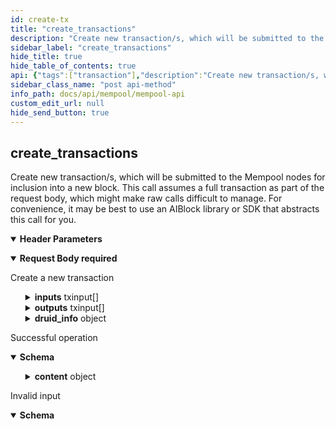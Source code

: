 ```yaml
---
id: create-tx
title: "create_transactions"
description: "Create new transaction/s, which will be submitted to the Mempool nodes for inclusion into a new block. This call assumes a full transaction as part of the request body, which might make raw calls difficult to manage. For convenience, it may be best to use an AIBlock library or SDK that abstracts this call for you."
sidebar_label: "create_transactions"
hide_title: true
hide_table_of_contents: true
api: {"tags":["transaction"],"description":"Create new transaction/s, which will be submitted to the Mempool nodes for inclusion into a new block. This call assumes a full transaction as part of the request body, which might make raw calls difficult to manage. For convenience, it may be best to use an AIBlock library or SDK that abstracts this call for you.","operationId":"createTx","parameters":[{"in":"header","name":"x-cache-id","required":true,"description":"An idempotent key for retrieving cached responses from the node","schema":{"type":"string","example":"4d1e5754af0931a15138445c3ecd1a82","pattern":"^[a-z0-9]{32}$"}}],"requestBody":{"description":"Create a new transaction","content":{"application/json":{"schema":{"type":"object","xml":{"name":"txcreate"},"properties":{"inputs":{"type":"array","items":{"type":"object","xml":{"name":"txinput"},"properties":{"previous_out":{"description":"Previous output tx hash","type":"object","properties":{"t_hash":{"type":"string","example":"f0698b112da09","description":"Transaction hash"},"n":{"type":"number","example":0,"description":"The index of the output in the input transaction"}},"title":"previousOut"},"script_signature":{"type":"object","properties":{"Pay2PkH":{"type":"object","properties":{"signable_data":{"type":"string","example":"1b061ff7e94765f95a2a5122d3bde757f2daaacef762c5aef2bf237ca3da2abf","description":"Data to sign for verification. This is a SHA3 hash of the previous outpoint's data in the form \"${n}-${t_hash}\""},"signature":{"type":"string","example":"b576d3f5c1703206bad8b9de0ce3a3167e203b78164c86d78774534c930a535a31c49adae9e70569008c0329fb4a9128ca96d350f47a88ce06ef5a334506f803","description":"Signature of the signable data"},"public_key":{"type":"string","example":"5e7856117f404562c47dbdccfb8c23dc9ec69be14df5712bb459eeb440f40808","description":"Public key used to sign the signable data"},"address_version":{"type":"string","example":"null"}},"title":"ScriptSig"}},"title":"Pay2PkH"}},"title":"TransactionInput"},"description":"The inputs to the transaction"},"outputs":{"type":"array","items":{"type":"object","xml":{"name":"txinput"},"properties":{"value":{"type":"object","properties":{"Token":{"type":"number","example":10,"description":"Token amount"}}},"locktime":{"type":"number","example":0},"script_public_key":{"type":"string","example":"ec66c99201a7a8299e5acace235b03932c7990cc479eca35ee1dd692a5d3c030"}},"title":"TransactionOutput"},"description":"The outputs to the transaction"},"version":{"type":"integer","format":"int8","example":2,"description":"The transaction's schema version"},"druid_info":{"type":"object","properties":{"druid":{"type":"string","example":"DRUID_1"},"participants":{"type":"integer","example":2},"expectations":{"type":"object","properties":{"from":{"type":"string"},"to":{"type":"string"},"asset":{"type":"object"}}}}}},"title":"TransactionCreate"}}},"required":true},"responses":{"200":{"description":"Successful operation","content":{"application/json":{"schema":{"type":"object","properties":{"id":{"type":"string","example":"a1d46199e5c89b00509e118f5af83172","description":"The ID of the call, which corresponds to the x-cache-id used in the header"},"status":{"type":"string","example":"Success","description":"The status of the call, which will be one of either \"Success\", \"Error\", or \"Pending\""},"reason":{"type":"string","example":"Transaction/s successfully created","description":"The reason for the status of the call. Most useful to debug errors"},"route":{"type":"string","example":"create_transactions","description":"The endpoint route that was called"},"content":{"type":"object","properties":{"transaction":{"type":"object","example":"This section is unfinished, refer to postman collection for more details","description":"This section is unfinished, refer to postman collection for more details"}}}},"title":"ResponseCreateTransactions"}}}},"400":{"description":"Invalid input","content":{"application/json":{"schema":{"type":"object","properties":{"id":{"type":"string","example":null},"status":{"type":"string","example":"Error"},"reason":{"type":"string","example":"Bad Request"},"route":{"type":"string","example":null},"content":{"type":"string","example":null}},"title":"ResponseBadRequest"}}}}},"method":"post","path":"/create_transactions","servers":[{"url":"http://37.27.23.104:3003","description":"Testnet Mempool Node"}],"jsonRequestBodyExample":{"inputs":[{"previous_out":{"t_hash":"f0698b112da09","n":0},"script_signature":{"Pay2PkH":{"signable_data":"1b061ff7e94765f95a2a5122d3bde757f2daaacef762c5aef2bf237ca3da2abf","signature":"b576d3f5c1703206bad8b9de0ce3a3167e203b78164c86d78774534c930a535a31c49adae9e70569008c0329fb4a9128ca96d350f47a88ce06ef5a334506f803","public_key":"5e7856117f404562c47dbdccfb8c23dc9ec69be14df5712bb459eeb440f40808","address_version":"null"}}}],"outputs":[{"value":{"Token":10},"locktime":0,"script_public_key":"ec66c99201a7a8299e5acace235b03932c7990cc479eca35ee1dd692a5d3c030"}],"version":2,"druid_info":{"druid":"DRUID_1","participants":2,"expectations":{"from":"string","to":"string","asset":{}}}},"info":{"title":"Mempool API","description":"⚠️ **Some sections may still be incomplete. We higly recommend getting started by downloading our [Postman collection](/docs/postman-collections)**.\n\nThe Mempool node is a special type of node responsible for collecting transactions and bundling them into new blocks. \nThey also partition the mining network for mining and validate the blocks that these partitions mine. \nThere are only a limited number of Mempool nodes.  ","contact":{"email":"byron.houwens@a-block.ch"},"license":{"name":"GPL-3.0","url":"https://www.gnu.org/licenses/gpl-3.0.en.html"},"version":"1.0.1"},"postman":{"name":"create_transactions","description":{"content":"Create new transaction/s, which will be submitted to the Mempool nodes for inclusion into a new block. This call assumes a full transaction as part of the request body, which might make raw calls difficult to manage. For convenience, it may be best to use an AIBlock library or SDK that abstracts this call for you.","type":"text/plain"},"url":{"path":["create_transactions"],"host":["{{baseUrl}}"],"query":[],"variable":[]},"header":[{"disabled":false,"description":{"content":"(Required) An idempotent key for retrieving cached responses from the node","type":"text/plain"},"key":"x-cache-id","value":""},{"key":"Content-Type","value":"application/json"},{"key":"Accept","value":"application/json"}],"method":"POST","body":{"mode":"raw","raw":"\"\"","options":{"raw":{"language":"json"}}}}}
sidebar_class_name: "post api-method"
info_path: docs/api/mempool/mempool-api
custom_edit_url: null
hide_send_button: true
---
```



## create_transactions



Create new transaction/s, which will be submitted to the Mempool nodes for inclusion into a new block. This call assumes a full transaction as part of the request body, which might make raw calls difficult to manage. For convenience, it may be best to use an AIBlock library or SDK that abstracts this call for you.

<details style={{"marginBottom":"1rem"}} data-collapsed={false} open={true}><summary style={{}}><strong>Header Parameters</strong></summary><div><ul><ParamsItem className={"paramsItem"} param={{"in":"header","name":"x-cache-id","required":true,"description":"An idempotent key for retrieving cached responses from the node","schema":{"type":"string","example":"4d1e5754af0931a15138445c3ecd1a82","pattern":"^[a-z0-9]{32}$"}}}></ParamsItem></ul></div></details><MimeTabs><TabItem label={"application/json"} value={"application/json-schema"}><details style={{}} data-collapsed={false} open={true}><summary style={{"textAlign":"left"}}><strong>Request Body</strong><strong style={{"fontSize":"var(--ifm-code-font-size)","color":"var(--openapi-required)"}}> required</strong></summary><div style={{"textAlign":"left","marginLeft":"1rem"}}><div style={{"marginTop":"1rem","marginBottom":"1rem"}}>

Create a new transaction

</div></div><ul style={{"marginLeft":"1rem"}}><SchemaItem collapsible={true} className={"schemaItem"}><details style={{}}><summary style={{}}><strong>inputs</strong><span style={{"opacity":"0.6"}}> txinput[]</span></summary><div style={{"marginLeft":"1rem"}}><div style={{"marginTop":".5rem","marginBottom":".5rem"}}>

The inputs to the transaction

</div><li><div style={{"fontSize":"var(--ifm-code-font-size)","opacity":"0.6","marginLeft":"-.5rem","paddingBottom":".5rem"}}>Array [</div></li><SchemaItem collapsible={true} className={"schemaItem"}><details style={{}}><summary style={{}}><strong>previous_out</strong><span style={{"opacity":"0.6"}}> object</span></summary><div style={{"marginLeft":"1rem"}}><div style={{"marginTop":".5rem","marginBottom":".5rem"}}>

Previous output tx hash

</div><SchemaItem collapsible={false} name={"t_hash"} required={false} schemaName={"string"} qualifierMessage={undefined} schema={{"type":"string","example":"f0698b112da09","description":"Transaction hash"}}></SchemaItem><SchemaItem collapsible={false} name={"n"} required={false} schemaName={"number"} qualifierMessage={undefined} schema={{"type":"number","example":0,"description":"The index of the output in the input transaction"}}></SchemaItem></div></details></SchemaItem><SchemaItem collapsible={true} className={"schemaItem"}><details style={{}}><summary style={{}}><strong>script_signature</strong><span style={{"opacity":"0.6"}}> object</span></summary><div style={{"marginLeft":"1rem"}}><SchemaItem collapsible={true} className={"schemaItem"}><details style={{}}><summary style={{}}><strong>Pay2PkH</strong><span style={{"opacity":"0.6"}}> object</span></summary><div style={{"marginLeft":"1rem"}}><SchemaItem collapsible={false} name={"signable_data"} required={false} schemaName={"string"} qualifierMessage={undefined} schema={{"type":"string","example":"1b061ff7e94765f95a2a5122d3bde757f2daaacef762c5aef2bf237ca3da2abf","description":"Data to sign for verification. This is a SHA3 hash of the previous outpoint's data in the form \"${n}-${t_hash}\""}}></SchemaItem><SchemaItem collapsible={false} name={"signature"} required={false} schemaName={"string"} qualifierMessage={undefined} schema={{"type":"string","example":"b576d3f5c1703206bad8b9de0ce3a3167e203b78164c86d78774534c930a535a31c49adae9e70569008c0329fb4a9128ca96d350f47a88ce06ef5a334506f803","description":"Signature of the signable data"}}></SchemaItem><SchemaItem collapsible={false} name={"public_key"} required={false} schemaName={"string"} qualifierMessage={undefined} schema={{"type":"string","example":"5e7856117f404562c47dbdccfb8c23dc9ec69be14df5712bb459eeb440f40808","description":"Public key used to sign the signable data"}}></SchemaItem><SchemaItem collapsible={false} name={"address_version"} required={false} schemaName={"string"} qualifierMessage={undefined} schema={{"type":"string","example":"null"}}></SchemaItem></div></details></SchemaItem></div></details></SchemaItem><li><div style={{"fontSize":"var(--ifm-code-font-size)","opacity":"0.6","marginLeft":"-.5rem"}}>]</div></li></div></details></SchemaItem><SchemaItem collapsible={true} className={"schemaItem"}><details style={{}}><summary style={{}}><strong>outputs</strong><span style={{"opacity":"0.6"}}> txinput[]</span></summary><div style={{"marginLeft":"1rem"}}><div style={{"marginTop":".5rem","marginBottom":".5rem"}}>

The outputs to the transaction

</div><li><div style={{"fontSize":"var(--ifm-code-font-size)","opacity":"0.6","marginLeft":"-.5rem","paddingBottom":".5rem"}}>Array [</div></li><SchemaItem collapsible={true} className={"schemaItem"}><details style={{}}><summary style={{}}><strong>value</strong><span style={{"opacity":"0.6"}}> object</span></summary><div style={{"marginLeft":"1rem"}}><SchemaItem collapsible={false} name={"Token"} required={false} schemaName={"number"} qualifierMessage={undefined} schema={{"type":"number","example":10,"description":"Token amount"}}></SchemaItem></div></details></SchemaItem><SchemaItem collapsible={false} name={"locktime"} required={false} schemaName={"number"} qualifierMessage={undefined} schema={{"type":"number","example":0}}></SchemaItem><SchemaItem collapsible={false} name={"script_public_key"} required={false} schemaName={"string"} qualifierMessage={undefined} schema={{"type":"string","example":"ec66c99201a7a8299e5acace235b03932c7990cc479eca35ee1dd692a5d3c030"}}></SchemaItem><li><div style={{"fontSize":"var(--ifm-code-font-size)","opacity":"0.6","marginLeft":"-.5rem"}}>]</div></li></div></details></SchemaItem><SchemaItem collapsible={false} name={"version"} required={false} schemaName={"int8"} qualifierMessage={undefined} schema={{"type":"integer","format":"int8","example":2,"description":"The transaction's schema version"}}></SchemaItem><SchemaItem collapsible={true} className={"schemaItem"}><details style={{}}><summary style={{}}><strong>druid_info</strong><span style={{"opacity":"0.6"}}> object</span></summary><div style={{"marginLeft":"1rem"}}><SchemaItem collapsible={false} name={"druid"} required={false} schemaName={"string"} qualifierMessage={undefined} schema={{"type":"string","example":"DRUID_1"}}></SchemaItem><SchemaItem collapsible={false} name={"participants"} required={false} schemaName={"integer"} qualifierMessage={undefined} schema={{"type":"integer","example":2}}></SchemaItem><SchemaItem collapsible={true} className={"schemaItem"}><details style={{}}><summary style={{}}><strong>expectations</strong><span style={{"opacity":"0.6"}}> object</span></summary><div style={{"marginLeft":"1rem"}}><SchemaItem collapsible={false} name={"from"} required={false} schemaName={"string"} qualifierMessage={undefined} schema={{"type":"string"}}></SchemaItem><SchemaItem collapsible={false} name={"to"} required={false} schemaName={"string"} qualifierMessage={undefined} schema={{"type":"string"}}></SchemaItem><SchemaItem collapsible={false} name={"asset"} required={false} schemaName={"object"} qualifierMessage={undefined} schema={{"type":"object"}}></SchemaItem></div></details></SchemaItem></div></details></SchemaItem></ul></details></TabItem></MimeTabs><div><ApiTabs><TabItem label={"200"} value={"200"}><div>

Successful operation

</div><div><MimeTabs schemaType={"response"}><TabItem label={"application/json"} value={"application/json"}><SchemaTabs><TabItem label={"Schema"} value={"Schema"}><details style={{}} data-collapsed={false} open={true}><summary style={{"textAlign":"left"}}><strong>Schema</strong></summary><div style={{"textAlign":"left","marginLeft":"1rem"}}></div><ul style={{"marginLeft":"1rem"}}><SchemaItem collapsible={false} name={"id"} required={false} schemaName={"string"} qualifierMessage={undefined} schema={{"type":"string","example":"a1d46199e5c89b00509e118f5af83172","description":"The ID of the call, which corresponds to the x-cache-id used in the header"}}></SchemaItem><SchemaItem collapsible={false} name={"status"} required={false} schemaName={"string"} qualifierMessage={undefined} schema={{"type":"string","example":"Success","description":"The status of the call, which will be one of either \"Success\", \"Error\", or \"Pending\""}}></SchemaItem><SchemaItem collapsible={false} name={"reason"} required={false} schemaName={"string"} qualifierMessage={undefined} schema={{"type":"string","example":"Transaction/s successfully created","description":"The reason for the status of the call. Most useful to debug errors"}}></SchemaItem><SchemaItem collapsible={false} name={"route"} required={false} schemaName={"string"} qualifierMessage={undefined} schema={{"type":"string","example":"create_transactions","description":"The endpoint route that was called"}}></SchemaItem><SchemaItem collapsible={true} className={"schemaItem"}><details style={{}}><summary style={{}}><strong>content</strong><span style={{"opacity":"0.6"}}> object</span></summary><div style={{"marginLeft":"1rem"}}><SchemaItem collapsible={false} name={"transaction"} required={false} schemaName={"object"} qualifierMessage={undefined} schema={{"type":"object","example":"This section is unfinished, refer to postman collection for more details","description":"This section is unfinished, refer to postman collection for more details"}}></SchemaItem></div></details></SchemaItem></ul></details></TabItem><TabItem label={"Example (from schema)"} value={"Example (from schema)"}><ResponseSamples responseExample={"{\n  \"id\": \"a1d46199e5c89b00509e118f5af83172\",\n  \"status\": \"Success\",\n  \"reason\": \"Transaction/s successfully created\",\n  \"route\": \"create_transactions\",\n  \"content\": {\n    \"transaction\": \"This section is unfinished, refer to postman collection for more details\"\n  }\n}"} language={"json"}></ResponseSamples></TabItem></SchemaTabs></TabItem></MimeTabs></div></TabItem><TabItem label={"400"} value={"400"}><div>

Invalid input

</div><div><MimeTabs schemaType={"response"}><TabItem label={"application/json"} value={"application/json"}><SchemaTabs><TabItem label={"Schema"} value={"Schema"}><details style={{}} data-collapsed={false} open={true}><summary style={{"textAlign":"left"}}><strong>Schema</strong></summary><div style={{"textAlign":"left","marginLeft":"1rem"}}></div><ul style={{"marginLeft":"1rem"}}><SchemaItem collapsible={false} name={"id"} required={false} schemaName={"string"} qualifierMessage={undefined} schema={{"type":"string","example":null}}></SchemaItem><SchemaItem collapsible={false} name={"status"} required={false} schemaName={"string"} qualifierMessage={undefined} schema={{"type":"string","example":"Error"}}></SchemaItem><SchemaItem collapsible={false} name={"reason"} required={false} schemaName={"string"} qualifierMessage={undefined} schema={{"type":"string","example":"Bad Request"}}></SchemaItem><SchemaItem collapsible={false} name={"route"} required={false} schemaName={"string"} qualifierMessage={undefined} schema={{"type":"string","example":null}}></SchemaItem><SchemaItem collapsible={false} name={"content"} required={false} schemaName={"string"} qualifierMessage={undefined} schema={{"type":"string","example":null}}></SchemaItem></ul></details></TabItem><TabItem label={"Example (from schema)"} value={"Example (from schema)"}><ResponseSamples responseExample={"{\n  \"id\": null,\n  \"status\": \"Error\",\n  \"reason\": \"Bad Request\",\n  \"route\": null,\n  \"content\": null\n}"} language={"json"}></ResponseSamples></TabItem></SchemaTabs></TabItem></MimeTabs></div></TabItem></ApiTabs></div>
      